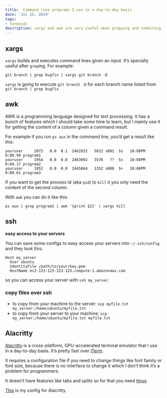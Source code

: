 ```yaml
---
title:  Command line programs I use in a day-to-day basis
date: 'Jul 25, 2019'
tags:
- terminal
description: xargs and awk are very useful when grepping and combining commands, but Alacritty is very impressive, if you run heavy terminal program I'd give it a try.
---
```


## xargs

`xargs` builds and executes command lines given an input. It’s specially useful after `grep`ing. For example:

```text
git branch | grep bugfix | xargs git branch -D
```

`xargs` is going to execute `git branch -D` for each branch name listed from `git branch | grep bugfix`

## awk

AWK is a programming language designed for text processing. It has a bunch of features which I should take some time to learn, but I mainly use it for getting the content of a column given a command result.

For example if you run `ps aux` in the command line, you’d get a result like this:

```text
youruser     2073   0.0  0.1  2462832   5012 s001  Ss   10:08PM   0:00.99 program1
youruser     1954   0.0  0.0  2463092   3576   ??  Ss   10:08PM   0:04.17 program2
youruser     1952   0.0  0.0  2445684   1352 s000  S+   10:08PM   0:00.01 program3
```

If you want to get the process id \(aka `pid`\) to `kill` it you only need the content of the second column.

With `awk` you can do it like this:

```text
ps aux | grep program1 | awk '{print $2}' | xargs kill
```

## ssh

**easy access to your servers**

You can save some configs to easy access your servers into `~/.ssh/config` and they look this:

```text
Host my_server
  User ubuntu
  IdentityFile /path/to/your/key.pem
  HostName ec2-123-123-123-123.compute-1.amazonaws.com
```

so you can access your server with `ssh my_server`.


### **copy files over ssh**

* to copy from your machine to the server: `scp myfile.txt my_server:/home/ubuntu/myfile.txt`
* to copy from your server to your machine: `scp my_server:/home/ubuntu/myfile.txt myfile.txt`

## **Alacritty**

[Alacritty](https://github.com/jwilm/alacritty) is a cross-platform, GPU-accelerated terminal emulator that I use in a day-to-day basis. It’s pretty fast over [iTerm](https://www.iterm2.com/).

It requires a configuration file if you need to change things like font family or font size, because there is no interface to change it which I don’t think it’s a problem for programmers.

It doesn’t have features like tabs and splits so for that you need [tmux](https://www.hamvocke.com/blog/a-quick-and-easy-guide-to-tmux/).

[This](https://github.com/lucasprag/dotfiles/blob/master/alacritty.yml) is my config for Alacritty.
